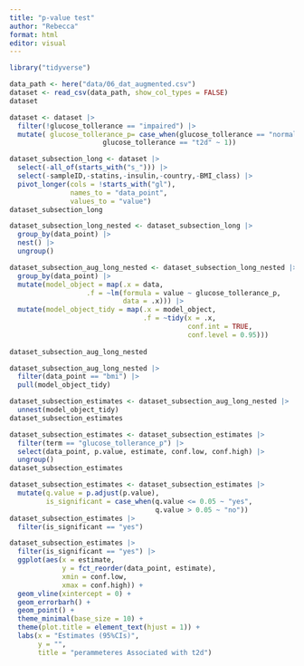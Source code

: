```yaml
---
title: "p-value test"
author: "Rebecca"
format: html
editor: visual
---
```


```r
library("tidyverse")
```

```r
data_path <- here("data/06_dat_augmented.csv")
dataset <- read_csv(data_path, show_col_types = FALSE)
dataset
```

```r
dataset <- dataset |> 
  filter(!glucose_tollerance == "impaired") |> 
  mutate( glucose_tollerance_p= case_when(glucose_tollerance == "normal" ~ 0,
                       glucose_tollerance == "t2d" ~ 1))
```

```r
dataset_subsection_long <- dataset |> 
  select(-all_of(starts_with("s_"))) |> 
  select(-sampleID,-statins,-insulin,-country,-BMI_class) |>
  pivot_longer(cols = !starts_with("gl"),
               names_to = "data_point",
               values_to = "value")
dataset_subsection_long  
```

```r
dataset_subsection_long_nested <- dataset_subsection_long |>
  group_by(data_point) |> 
  nest() |> 
  ungroup()
```

```r
dataset_subsection_aug_long_nested <- dataset_subsection_long_nested |> 
  group_by(data_point) |> 
  mutate(model_object = map(.x = data,
                   .f = ~lm(formula = value ~ glucose_tollerance_p,
                            data = .x))) |> 
  mutate(model_object_tidy = map(.x = model_object,
                                 .f = ~tidy(x = .x,
                                            conf.int = TRUE,
                                            conf.level = 0.95)))
  
dataset_subsection_aug_long_nested
```

```r
dataset_subsection_aug_long_nested |> 
  filter(data_point == "bmi") |> 
  pull(model_object_tidy)
```

```r
dataset_subsection_estimates <- dataset_subsection_aug_long_nested |> 
  unnest(model_object_tidy)
dataset_subsection_estimates
```

```r
dataset_subsection_estimates <- dataset_subsection_estimates |> 
  filter(term == "glucose_tollerance_p") |> 
  select(data_point, p.value, estimate, conf.low, conf.high) |> 
  ungroup()
dataset_subsection_estimates
```

```r
dataset_subsection_estimates <- dataset_subsection_estimates |>
  mutate(q.value = p.adjust(p.value),
         is_significant = case_when(q.value <= 0.05 ~ "yes",
                                    q.value > 0.05 ~ "no"))
dataset_subsection_estimates |> 
  filter(is_significant == "yes")
```

```r
dataset_subsection_estimates |> 
  filter(is_significant == "yes") |> 
  ggplot(aes(x = estimate,
             y = fct_reorder(data_point, estimate),
             xmin = conf.low,
             xmax = conf.high)) +
  geom_vline(xintercept = 0) +
  geom_errorbarh() +
  geom_point() +
  theme_minimal(base_size = 10) +
  theme(plot.title = element_text(hjust = 1)) +
  labs(x = "Estimates (95%CIs)",
       y = "",
       title = "perammeteres Associated with t2d")
```
